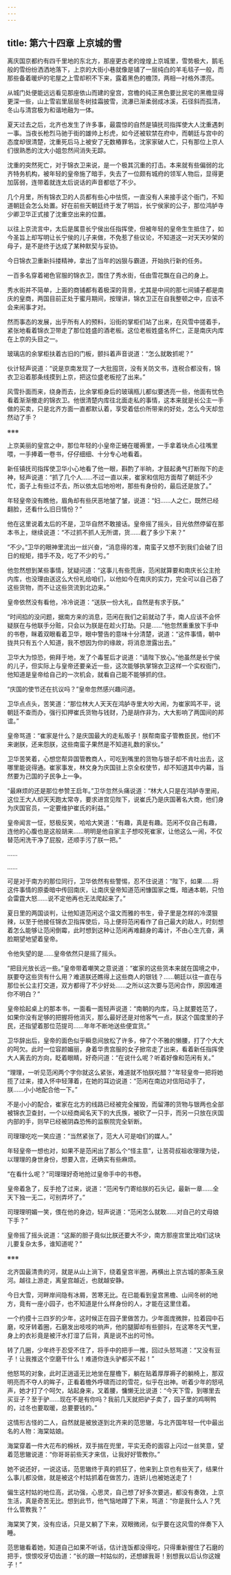 ```yaml
---
---
---
```

title: 第六十四章 上京城的雪
---




离庆国京都约有四千里地的东北方，那座更古老的煌煌上京城里，雪势极大，鹅毛般的雪纷纷洒洒地落下，上京的大街小巷就像是铺了一层纯白的羊毛毯子一般，而那些备着暖炉的宅屋之上雪却积不下来，露着黑色的檐顶，两相一衬格外漂亮。

从城门处便能远远看见那座依山而建的皇宫，宫檐的纯正黑色要比民宅的黑檐显得更深一些，山上雪岩里层层冬树挂霜披雪，流瀑已渐柔弱成冰溪，石径斜而孤清，冬山与清宫极为和谐地融为一体。

夏天过去之后，北齐也发生了许多事，最震惊的自然是镇抚司指挥使大人沈重遇刺一事。当夜长枪烈马驰于街的雄帅上杉虎，如今还被软禁在府中，而朝廷与宫中的态度却很清楚，沈重死后马上被安了无数樁罪名，沈家家破人亡，只有那位上京人们很熟悉的沈大小姐忽然间消失无踪。

沈重的突然死亡，对于锦衣卫来说，是一个极其沉重的打击。本来就有些偏弱的北齐特务机构，被年轻的皇帝施了暗手，失去了一位颇有城府的领军人物后，显得更加孱弱，连带着就连太后说话的声音都低了不少。

几个月里，所有锦衣卫的人员都有些心中怯慌，一直没有人来接手这个衙门，不知道朝廷会怎么处置。好在前些天朝廷终于发了明旨，长宁侯家的公子，那位鸿胪寺少卿卫华正式接了沈重空出来的位置。

以往上京流言中，太后是属意长宁侯出任指挥使，但被年轻的皇帝生生抵住了，如今圣旨上却写明让长宁侯的儿子来做，不免惹了些议论，不知道这一对天天吵架的母子，是不是终于达成了某种默契与妥协。

今日锦衣卫重新抖搂精神，拿出了当年的凶狠与霸道，开始执行新的任务。

一百多名穿着褐色官服的锦衣卫，围住了秀水街，任由雪花飘在自己的身上。

秀水街并不简单，上面的商铺都有着极深的背景，尤其是中间的那七间铺子都是南庆的皇商，两国目前正处于蜜月期间，按理讲，锦衣卫正在自我整顿之中，应该不会来闹事才对。

然而事态的发展，出乎所有人的预料，沿街的掌柜们站了出来，在风雪中搓着手，紧张地看着锦衣卫带走了那位姓盛的酒老板。这位老板姓盛名怀仁，正是南庆内库在上京的头目之一。

玻璃店的余掌柜扶着古旧的门板，颤抖着声音说道：“怎么就敢抓呢？”

伙计轻声说道：“说是京南发现了一大批囤货，没有关防文书，连税合都没有，锦衣卫沿着那条线摸到上京，把这位盛老板挖了出来。”

风雪扑面而来，绕身而去，比余掌柜身后的玻璃瓶儿都似要透亮一些，他面有忧色看着渐渐撤走的锦衣卫。他很清楚内库往北面走私的事情，这本来就是长公主一手做的买卖，只是北齐方面一直都默认着，享受着低价所带来的好处，怎么今天却忽然动了手？

※※※

上京美丽的皇宫之中，那位年轻的小皇帝正蜷在暖褥里，一手拿着块点心往嘴里喂，一手捧着一卷书，仔仔细细、十分专心地看着。

新任镇抚司指挥使卫华小心地看了他一眼，斟酌了半晌，才鼓起勇气打断陛下的走神，轻声说道：“抓了几个人……不过一直以来，崔家和信阳方面帮了朝廷不少忙，面子上有些过不去，所以依太后地吩咐，那些有身份的，最后还是放了。”

年轻皇帝没有瞧他，眉角却有些厌恶地皱了皱，说道：“妇……人之仁，既然已经翻脸，还看什么旧日情份？”

他在这里说着太后的不是，卫华自然不敢接话。皇帝摇了摇头，目光依然停留在那本书上，继续说道：“不过抓不抓人无所谓，货……截了多少下来？”

“不少。”卫华的眼神里流出一丝兴奋，“消息得的准，南蛮子又想不到我们会破了旧日的规矩，措手不及，吃了不少的亏。”

他忽然想到某些事情，犹疑问道：“这事儿有些荒唐，范闲就算要和南庆长公主抢内库，也没理由送这么大份礼给咱们，以他如今在南庆的实力，完全可以自己吞了这些货物，而不让这些货流到北边来。”

皇帝依然没有看他，冷冷说道：“送朕一份大礼，自然是有求于朕。”

“时间掐的没问题，据南方来的消息，范闲在我们之前就动了手，南人应该不会怀疑朕在与他联手分赃，只会以为朕是在趁火打劫。只是……”他忽然重重放下手中的书卷，眯着双眼看着卫华，眼中警告的意味十分清楚，说道：“这件事情，朝中拢共只有五个人知道，我不想因为你的缘故，将消息泄露出去。”

卫华大为惊恐，俯拜于地，发了个毒誓后才说道：“请陛下放心。”他虽然是长宁侯的儿子，但实际上与皇帝还要亲近一些，这次能够执掌锦衣卫这样一个实权衙门，他知道是皇帝给自己的一次机会，就看自己能不能够抓的住。

“庆国的使节还在抗议吗？”皇帝忽然感兴趣问道。

卫华点点头，苦笑道：“那位林大人天天在鸿胪寺里大吵大闹，为崔家鸣不平，说朝廷不查而办，强行扣押崔氏货物与钱财，乃是胡作非为，大大影响了两国间的邦谊。”

皇帝骂道：“崔家是什么？是庆国最大的走私贩子！朕帮南蛮子管教臣民，他们不来谢朕，还来怨朕，这些南蛮子果然是不知道礼数的家伙。”

卫华苦笑着，心想您帮异国管教商人，可吃到嘴里的货物与银子却不肯吐出去，这哪里能说得通。崔家事发，林文身为庆国驻上京全权使节，却不知道其中内幕，当然要为己国的子民争上一争。

“最麻烦的还是那位参赞王启年。”卫华忽然头痛说道：“林大人只是在鸿胪寺里闹，这位王大人却天天跑太常寺，要求进宫见陛下，说崔氏乃是庆国著名大商，他们身为庆国官员，一定要维护崔氏的利益。”

皇帝闻言一怔，怒极反笑，哈哈大笑道：“有趣，真是有趣。范闲不仅自己有趣，连他的心腹也是这般胡来……明明是他自家主子想咬死崔家，让他这么一闹，不仅替范闲洗干净了屁股，还顺手污了朕一把。”

……

……

可是对于南方的那位同行，卫华依然有些警惕，忍不住说道：“陛下，如果……将这件事情的原委暗中传回南庆，让南庆皇帝知道范闲慷国家之慨，暗通本朝，只怕会雷霆大怒……说不定他再也无法爬起来了。”

夏日里的两国谈判，让他知道范闲这个温文而雅的书生，骨子里是怎样的冷漠狠辣，以至于他接任锦衣卫指挥使后，马上便将范闲看作了自己最大的敌人，时刻想着怎么能够让范闲倒霉，此时想到这种让范闲再难翻身的毒计，不由心生亢奋，满脸期望地望着皇帝。

令他失望的是……皇帝依然只是摇了摇头。

“把目光放长远一些。”皇帝带着嘲笑之意说道：“崔家的这些货本来就在国境之中，朕要夺这些货有什么用？难道朕还瞧得上这些商人的银钱？……朝廷以往一直在与那位长公主打交道，双方都得了不少好处……之所以这次要与范闲合作，原因难道你不明白？”

皇帝拾起桌上的那本书，一面看一面轻声说道：“南朝的内库，马上就要姓范了，如果你没有足够的把握将他消灭，那么最好还是对他客气一点，朕这个国度里的子民，还指望着那位范提司……年年不断地送些便宜货。”

卫华辞出后，皇帝的面色似乎瞬息间放松了许多，伸了个不雅的懒腰，打了个大大的呵欠。此时一位容颜媚丽，身着华贵宫服的女子掀帘走了出来，看着新任指挥使大人离去的方向，眨着眼睛，好奇问道：“在说什么呢？听着好像和范闲有关。”

“理理，一听见范闲两个字你就这么紧张，难道就不怕朕吃醋？”年轻皇帝一把将她揽了过来，搂入怀中轻薄着，在她的耳边说道：“范闲在南边对信阳动手了，朕……小小地配合他一下。”

不是小小的配合，崔家在北方的线路已经被完全摧毁，而留滞的货物与银两也全部被锦衣卫查封，一个以经商闻名天下的大氏族，被砍了一只手，而另一只放在庆国内部的手，则早已经被阴森恐怖的监察院完全斩断。

司理理吃吃一笑应道：“当然紧张了，范大人可是咱们的媒人。”

年轻皇帝一想也对，如果不是范闲出了那么个“怪主意”，让苦荷叔祖收理理为徒，以理理的身世身份，想要入宫，还确实有些麻烦。

“在看什么呢？”司理理好奇地抢过皇帝手中的书卷。

皇帝着急了，反手抢了过来，说道：“范闲专门寄给朕的石头记，最新一章……全天下独一无二，可别弄坏了。”

司理理明媚一笑，偎在他的身边，轻声说道：“范闲怎么就敢……对自己的丈母娘下手？”

皇帝摇了摇头说道：“这厮的胆子竟似比朕还要大不少，南方那座宫里比咱们这块儿要复杂太多，谁知道呢？”

※※※

北齐国最清贵的河，就是从山上淌下，绕着皇宫半圈，再横出上京古城的那条玉泉河。越往上游走，离皇宫越近，也就越安静。

今日大雪，河畔岸间隐有冰屑，苦寒无比。在已能看到皇宫黑檐、山间冬树的地方，竟有一座小园子，也不知道是什么样身份的人，才能在这里住着。

一个约摸十三四岁的少年，这时候正在园子里做苦力。少年面庞微胖，拉着园中石磨，咬牙转着圈，石磨发出吱吱的响声，他的腿脚却有些颤抖，在这寒冬天气里，身上的衣衫竟是被汗水打湿了后背，真是说不出的可怜。

转了几圈，少年终于忍受不住了，将手中的把手一推，回过头怒骂道：“又没有豆子！让我推这个空磨干什么！难道你连头驴都买不起！”

他怒骂的对象，此时正逍遥无比地坐在屋檐下，躺在贴着厚厚褥子的躺椅上，那双明亮而不夺人的眸子，正看着檐外呼啸而过的雪花，似乎在出神。听着少年的怒吼声，她才打了个呵欠，站起身来，叉着腰，慵懒无比说道：“今天下雪，到哪里去买豆子？至于驴……现在不是有你吗？我前几天就把驴子卖了，园子里的鸡啊鸭的，过冬也要取暖，总要要钱的。”

这情形古怪的二人，自然就是被放逐到北齐来的范思辙，与北齐国年轻一代中最出名的人物：海棠姑娘。

海棠穿着一件大花布的棉袄，双手揣在兜里，平实无奇的面容上闪过一丝笑意，望着范思辙说道：“你哥哥前些天才来信，让我好好管教你。”

她不说还好，一说这话，范思辙终于真的抓狂了，他来到上京也有些天了，结果什么事儿都没做，就是被这个村姑抓着在做苦力，连妍儿也被她送走了！

偏生这村姑的地位高，武功强，心思灵，自己想了好多次要逃，都没有奏效，上京生活，真是奇苦无比。想到此节，他气恼地蹲了下来，骂道：“你是我什么人？凭什么管教我？”

海棠笑了笑，没有应话，只是又躺了下来，双眼微闭，似乎要在这风雪的伴奏下入睡。

范思辙看着她，知道自己如果不听话，估计连饭都没得吃，只得重新握住了石磨的把手，恨恨咬牙切齿道：“长的跟一村姑似的，还想嫁我哥！别想我以后认你这嫂子！”